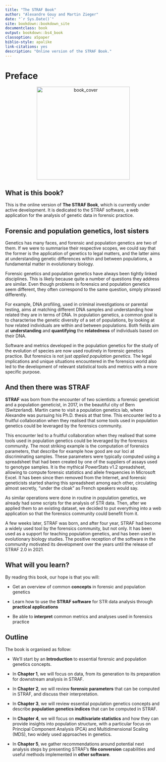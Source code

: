 ```yaml
--- 
title: "The STRAF Book"
author: "Alexandre Gouy and Martin Zieger"
date: "`r Sys.Date()`"
site: bookdown::bookdown_site
documentclass: book
output: bookdown::bs4_book
classoption: a5paper
biblio-style: apalike
link-citations: yes
description: "Online version of the STRAF Book."
---
```


# Preface {-}

<center><img src="img/cover.png" class="cover" alt="book_cover" width="300"/></center>

## What is this book? {-}

This is the online version of __The STRAF Book__, which is currently under
active development. It is dedicated to the STRAF software, a web application
for the analysis of genetic data in forensic practice.

## Forensic and population genetics, lost sisters {-}

Genetics has many faces, and forensic and population genetics are two of them.
If we were to summarise their respective scopes, we could say that the former 
is the application of genetics to legal matters, and the latter aims at 
understanding genetic differences within and between populations, a 
fundamental matter in evolutionary biology.

Forensic genetics and population genetics have always been tightly linked
disciplines. This is likely because quite a number of questions they address
are similar. Even though problems in forensics and population genetics seem 
different, they often correspond to the same question, simply phrased differently.

For example, DNA profiling, used in criminal investigations or parental testing,
aims at matching different DNA samples and understanding how related they are in
terms of DNA. In population genetics, a common goal is to characterise the
genetic diversity of a set of populations, by looking at how related individuals 
are within and between populations. Both fields aim at __understanding__ and
__quantifying__ the __relatedness__ of individuals based on their DNA.

Software and metrics developed in the population genetics for the study of the 
evolution of species are now used routinely in forensic genetics practice. 
But forensics is not just _applied population genetics_. The legal implications
and unique situations encountered in the forensics world also led to the 
development of relevant statistical tools and metrics with a more specific purpose.

## And then there was STRAF {-}

__STRAF__ was born from the encounter of two scientists: a forensic geneticist and a 
population geneticist, in 2017, in the beautiful city of Bern (Switzerland).
Martin came to visit a population genetics lab, where Alexandre was pursuing 
his Ph.D. thesis at that time. This encounter led to a fruitful collaboration 
when they realised that some tools used in population genetics could be 
leveraged by the forensics community.

This encounter led to a fruitful collaboration when they realised that some tools
used in population genetics could be leveraged by the forensics community. The
most striking example is the computation of forensics parameters, that describe
for example how good are our loci at discriminating samples. These 
parameters were typically computed using a spreadsheet that had been created by 
one of the suppliers of assays used to genotype samples. It is the mythical 
PowerStats v1.2 spreadsheet, allowing to compute forensic statistics and allele 
frequencies in Microsoft Excel. It has been since then removed from the Internet, 
and forensic geneticists started sharing this spreadsheet among each other, circulating 
almost secretly, "under the cloak" as French speakers would say.

As similar operations were done in routine in population genetics, we already had 
some scripts for the analysis of STR data. Then, after we applied them to an existing 
dataset, we decided to put everything into a web application so that the forensics 
community could benefit from it.

A few weeks later, STRAF was born, and after four year, STRAF had become a 
widely used tool by the forensics community, but not only. 
It has been used as a support for teaching population genetics, and has 
been used in evolutionary biology studies. 
The positive reception of the software in the community motivated its 
development over the years until the release of STRAF 2.0 in 2021. 

## What will you learn? {-}

By reading this book, our hope is that you will:

* Get an overview of common __concepts__ in forensic and population genetics

* Learn how to use the __STRAF software__ for STR data analysis through __practical applications__

* Be able to __interpret__ common metrics and analyses used in forensics practice

## Outline {-}

The book is organised as follow:

* We'll start by an __Introduction__ to essential forensic and population genetics concepts.

* In __Chapter 1__, we will focus on data, from its generation to its preparation for
downstream analysis in STRAF.

* In __Chapter 2__, we will review __forensic parameters__ that can be computed in STRAF,
and discuss their interpretation.

* In __Chapter 3__, we will review essential population genetics concepts and
describe __population genetics indices__ that can be computed in STRAF.

* In __Chapter 4__, we will focus on __multivariate statistics__ and how they can provide 
insights into population structure, with a particular focus on Principal Component
Analysis (PCA) and Multidimensional Scaling (MDS), two widely used approaches in genetics.

* In __Chapter 5__, we gather recommendations around potential next analysis steps
by presenting STRAF's __file conversion__ capabilities and useful methods implemented in
__other software__.

